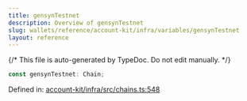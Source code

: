 ```yaml
---
title: gensynTestnet
description: Overview of gensynTestnet
slug: wallets/reference/account-kit/infra/variables/gensynTestnet
layout: reference
---
```


{/* This file is auto-generated by TypeDoc. Do not edit manually. */}

```ts
const gensynTestnet: Chain;
```

Defined in: [account-kit/infra/src/chains.ts:548](https://github.com/alchemyplatform/aa-sdk/blob/153785ddc87beb160382c2bae7dbafa4a66ade9a/account-kit/infra/src/chains.ts#L548)
